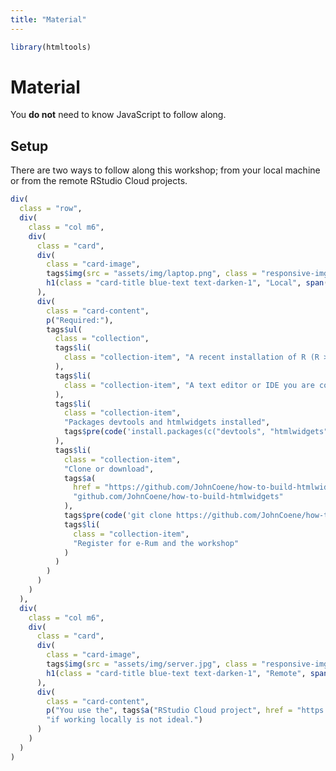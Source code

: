 ```yaml
---
title: "Material"
---
```


```r
library(htmltools)
```

<div class="container" style="min-height:75vh;">

<h1>Material</h1>

You __do not__ need to know JavaScript to follow along.

<h2>Setup</h2>

There are two ways to follow along this workshop; from your local machine or from the remote RStudio Cloud projects.

```r
div(
  class = "row",
  div(
    class = "col m6",
    div(
      class = "card",
      div(
        class = "card-image",
        tags$img(src = "assets/img/laptop.png", class = "responsive-img"),
        h1(class = "card-title blue-text text-darken-1", "Local", span("_", class = "orange-text", .noWS = "before"))
      ),
      div(
        class = "card-content",
        p("Required:"),
        tags$ul(
          class = "collection",
          tags$li(
            class = "collection-item", "A recent installation of R (R >= 3.6.0)"
          ),
          tags$li(
            class = "collection-item", "A text editor or IDE you are comfortable with, e.g.: RStudio."
          ),
          tags$li(
            class = "collection-item", 
            "Packages devtools and htmlwidgets installed",
            tags$pre(code('install.packages(c("devtools", "htmlwidgets"))'))
          ),
          tags$li(
            class = "collection-item", 
            "Clone or download", 
            tags$a(
              href = "https://github.com/JohnCoene/how-to-build-htmlwidgets",
              "github.com/JohnCoene/how-to-build-htmlwidgets"
            ),
            tags$pre(code('git clone https://github.com/JohnCoene/how-to-build-htmlwidgets.git')),
            tags$li(
              class = "collection-item", 
              "Register for e-Rum and the workshop"
            )
          )
        )
      )
    )
  ),
  div(
    class = "col m6",
    div(
      class = "card",
      div(
        class = "card-image",
        tags$img(src = "assets/img/server.jpg", class = "responsive-img"),
        h1(class = "card-title blue-text text-darken-1", "Remote", span("_", class = "orange-text", .noWS = "before"))
      ),
      div(
        class = "card-content",
        p("You use the", tags$a("RStudio Cloud project", href = "https://rstudio.cloud/project/1336120", .noWS = "after"), 
        "if working locally is not ideal.")
      )
    )
  )
)
```

</div>